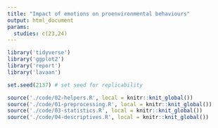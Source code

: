```yaml
---
title: "Impact of emotions on proenvironmental behaviours"
output: html_document
params:
  studies: c(23,24)
---
```


```r
library('tidyverse')
library('ggplot2')
library('report')
library('lavaan')

set.seed(2137) # set seed for replicability

source('./code/02-helpers.R', local = knitr::knit_global())
source('./code/01-preprocessing.R', local = knitr::knit_global())
source('./code/03-statistics.R', local = knitr::knit_global())
source('./code/04-descriptives.R', local = knitr::knit_global())
```

